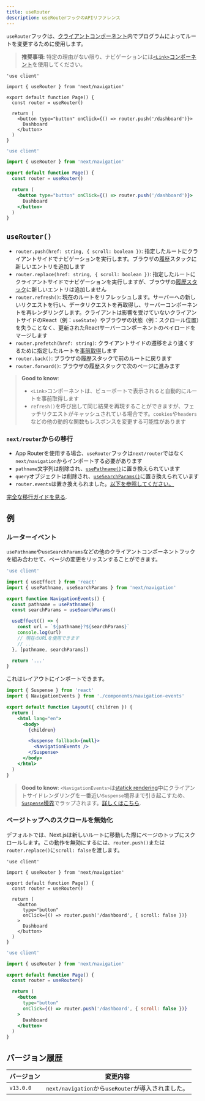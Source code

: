 ```yaml
---
title: useRouter
description: useRouterフックのAPIリファレンス
---
```


`useRouter`フックは、[クライアントコンポーネント](/docs/app/building-your-application/rendering/client-components)内でプログラムによってルートを変更するために使用します。

> **推奨事項:** 特定の理由がない限り、ナビゲーションには[`<Link>`コンポーネント](/docs/app/building-your-application/routing/linking-and-navigating#link-component)を使用してください。

```tsx filename="app/example-client-component.tsx" switcher
'use client'

import { useRouter } from 'next/navigation'

export default function Page() {
  const router = useRouter()

  return (
    <button type="button" onClick={() => router.push('/dashboard')}>
      Dashboard
    </button>
  )
}
```

```jsx filename="app/example-client-component.js" switcher
'use client'

import { useRouter } from 'next/navigation'

export default function Page() {
  const router = useRouter()

  return (
    <button type="button" onClick={() => router.push('/dashboard')}>
      Dashboard
    </button>
  )
}
```

## `useRouter()`

- `router.push(href: string, { scroll: boolean })`: 指定したルートにクライアントサイドでナビゲーションを実行します。ブラウザの[履歴](https://developer.mozilla.org/docs/Web/API/History_API)スタックに新しいエントリを追加します
- `router.replace(href: string, { scroll: boolean })`: 指定したルートにクライアントサイドでナビゲーションを実行しますが、ブラウザの[履歴スタック](https://developer.mozilla.org/docs/Web/API/History_API)に新しいエントリは追加しません
- `router.refresh()`: 現在のルートをリフレッシュします。サーバーへの新しいリクエストを行い、データリクエストを再取得し、サーバーコンポーネントを再レンダリングします。クライアントは影響を受けていないクライアントサイドのReact（例：`useState`）やブラウザの状態（例：スクロール位置）を失うことなく、更新されたReactサーバーコンポーネントのペイロードをマージします
- `router.prefetch(href: string)`: クライアントサイドの遷移をより速くするために指定したルートを[事前取得](/docs/app/building-your-application/routing/linking-and-navigating#2-prefetching)します
- `router.back()`: ブラウザの履歴スタックで前のルートに戻ります
- `router.forward()`: ブラウザの履歴スタックで次のページに進みます

> **Good to know**:
>
> - `<Link>`コンポーネントは、ビューポートで表示されると自動的にルートを事前取得します
> - `refresh()`を呼び出して同じ結果を再現することができますが、フェッチリクエストがキャッシュされている場合です。`cookies`や`headers`などの他の動的な関数もレスポンスを変更する可能性があります

### `next/router`からの移行

- App Routerを使用する場合、`useRouter`フックは`next/router`ではなく`next/navigation`からインポートする必要があります
- `pathname`文字列は削除され、[`usePathname()`](/docs/app/api-reference/functions/use-pathname)に置き換えられています
- `query`オブジェクトは削除され、[`useSearchParams()`](/docs/app/api-reference/functions/use-search-params)に置き換えられています
- `router.events`は置き換えられました。[以下を参照してください。](#router-events)

[完全な移行ガイドを見る](/docs/app/building-your-application/upgrading/app-router-migration).

## 例

### ルーターイベント

`usePathname`や`useSearchParams`などの他のクライアントコンポーネントフックを組み合わせて、ページの変更をリッスンすることができます。

```jsx filename="app/components/navigation-events.js"
'use client'

import { useEffect } from 'react'
import { usePathname, useSearchParams } from 'next/navigation'

export function NavigationEvents() {
  const pathname = usePathname()
  const searchParams = useSearchParams()

  useEffect(() => {
    const url = `${pathname}?${searchParams}`
    console.log(url)
    // 現在のURLを使用できます
    // ...
  }, [pathname, searchParams])

  return '...'
}
```

これはレイアウトにインポートできます。

```jsx filename="app/layout.js" highlight={2,10-12}
import { Suspense } from 'react'
import { NavigationEvents } from './components/navigation-events'

export default function Layout({ children }) {
  return (
    <html lang="en">
      <body>
        {children}

        <Suspense fallback={null}>
          <NavigationEvents />
        </Suspense>
      </body>
    </html>
  )
}
```

> **Good to know**: `<NavigationEvents>`は[statick rendering](/docs/app/building-your-application/rendering/server-components#static-rendering-default)中にクライアントサイドレンダリングを一番近い`Suspense`境界まで引き起こすため、[`Suspense`境界](/docs/app/building-your-application/routing/loading-ui-and-streaming#example)でラップされます。[詳しくはこちら](/docs/app/api-reference/functions/use-search-params#behavior).

### ページトップへのスクロールを無効化

デフォルトでは、Next.jsは新しいルートに移動した際にページのトップにスクロールします。この動作を無効にするには、`router.push()`または`router.replace()`に`scroll: false`を渡します。

```tsx filename="app/example-client-component.tsx" switcher
'use client'

import { useRouter } from 'next/navigation'

export default function Page() {
  const router = useRouter()

  return (
    <button
      type="button"
      onClick={() => router.push('/dashboard', { scroll: false })}
    >
      Dashboard
    </button>
  )
}
```

```jsx filename="app/example-client-component.jsx" switcher
'use client'

import { useRouter } from 'next/navigation'

export default function Page() {
  const router = useRouter()

  return (
    <button
      type="button"
      onClick={() => router.push('/dashboard', { scroll: false })}
    >
      Dashboard
    </button>
  )
}
```

## バージョン履歴

| バージョン   | 変更内容                                      |
| --------- | ---------------------------------------------- |
| `v13.0.0` | `next/navigation`から`useRouter`が導入されました。 | 